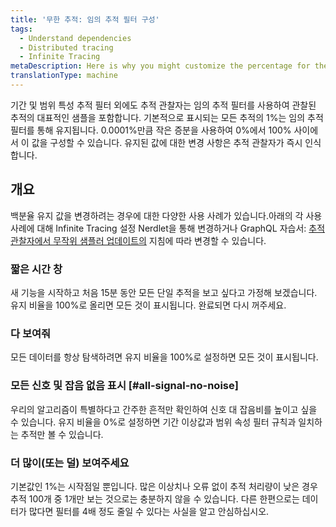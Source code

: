 ```yaml
---
title: '무한 추적: 임의 추적 필터 구성'
tags:
  - Understand dependencies
  - Distributed tracing
  - Infinite Tracing
metaDescription: Here is why you might customize the percentage for the random filter of a trace observer for Infinite Tracing.
translationType: machine
---
```


기간 및 범위 특성 추적 필터 외에도 추적 관찰자는 임의 추적 필터를 사용하여 관찰된 추적의 대표적인 샘플을 포함합니다. 기본적으로 표시되는 모든 추적의 1%는 임의 추적 필터를 통해 유지됩니다. 0.0001%만큼 작은 증분을 사용하여 0%에서 100% 사이에서 이 값을 구성할 수 있습니다. 유지된 값에 대한 변경 사항은 추적 관찰자가 즉시 인식합니다.

## 개요

백분율 유지 값을 변경하려는 경우에 대한 다양한 사용 사례가 있습니다.아래의 각 사용 사례에 대해 Infinite Tracing 설정 Nerdlet을 통해 변경하거나 GraphQL 자습서: [추적 관찰자에서 무작위 샘플러 업데이트의](/docs/apis/nerdgraph/examples/configure-infinite-tracing-graphql#updating-the-random-sampler) 지침에 따라 변경할 수 있습니다.

### 짧은 시간 창

새 기능을 시작하고 처음 15분 동안 모든 단일 추적을 보고 싶다고 가정해 보겠습니다. 유지 비율을 100%로 올리면 모든 것이 표시됩니다. 완료되면 다시 꺼주세요.

### 다 보여줘

모든 데이터를 항상 탐색하려면 유지 비율을 100%로 설정하면 모든 것이 표시됩니다.

### 모든 신호 및 잡음 없음 표시 [#all-signal-no-noise]

우리의 알고리즘이 특별하다고 간주한 흔적만 확인하여 신호 대 잡음비를 높이고 싶을 수 있습니다. 유지 비율을 0%로 설정하면 기간 이상값과 범위 속성 필터 규칙과 일치하는 추적만 볼 수 있습니다.

### 더 많이(또는 덜) 보여주세요

기본값인 1%는 시작점일 뿐입니다. 많은 이상치나 오류 없이 추적 처리량이 낮은 경우 추적 100개 중 1개만 보는 것으로는 충분하지 않을 수 있습니다. 다른 한편으로는 데이터가 많다면 필터를 4배 정도 줄일 수 있다는 사실을 알고 안심하십시오.